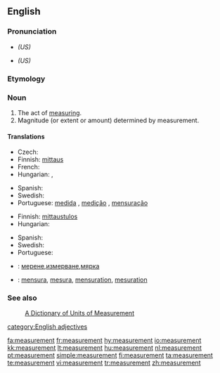{{wikipedia|dab=Measurement}}
==English==

===Pronunciation===
*{{IPA|/ˈmɛʒərmənt/}} ''(US)''
*{{SAMPA|/"mEZ@rm@nt/}} ''(US)''

===Etymology===
{{suffix|measure|ment}}

===Noun===
{{en-noun}}
# The act of [[measure|measuring]].
# Magnitude (or extent or amount) determined by measurement.

====Translations====
{{trans-top|act of measuring}}
* Czech: {{t-|cs|měření|n}}
* Finnish: [[mittaus]]
* French: {{t+|fr|mesure|f}}
* Hungarian: {{t|hu|mérés}}, {{t|hu|megmérés}}
{{trans-mid}}
* Spanish: {{t-|es|medida}}
* Swedish: {{t+|sv|mätning|c}}
* Portuguese: [[medida]] {{f}}, [[medição]] {{f}}, [[mensuração]] {{f}}
{{trans-bottom}}

{{trans-top|magnitude determined by measuring}}
* Finnish: [[mittaustulos]]
* Hungarian: {{t|hu|méret}}
{{trans-mid}}
* Spanish: {{t-|es|medida}}
* Swedish: {{t+|sv|mått|n}}
* Portuguese: {{t+|pt|medida}}
{{trans-bottom}}

{{checktrans-top}}
*{{ttbc|Bulgarian}}: [[мерене]],[[измерване]],[[мярка]]
*{{ttbc|Interlingua}}: [[mensura]], [[mesura]], [[mensuration]], [[mesuration]]
{{checktrans-bottom}}

===See also===
: [http://www.unc.edu/~rowlett/units/  A Dictionary of Units of Measurement]
[[category:English adjectives]]

[[fa:measurement]]
[[fr:measurement]]
[[hy:measurement]]
[[io:measurement]]
[[kk:measurement]]
[[lt:measurement]]
[[hu:measurement]]
[[nl:measurement]]
[[pt:measurement]]
[[simple:measurement]]
[[fi:measurement]]
[[ta:measurement]]
[[te:measurement]]
[[vi:measurement]]
[[tr:measurement]]
[[zh:measurement]]